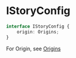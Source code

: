 # IStoryConfig

```typescript
interface IStoryConfig {
    origin: Origins;
}
```

For Origin, see [Origins](./Origins)
